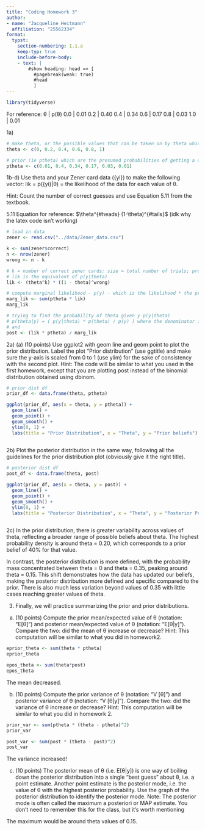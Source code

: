 ```yaml
---
title: "Coding Homework 3"
author: 
- name: "Jacqueline Heitmann"
  affiliation: "25562334"
format: 
  typst: 
    section-numbering: 1.1.a
    keep-typ: true
    include-before-body: 
    - text: |
        #show heading: head => [
          #pagebreak(weak: true)
          #head
          ]
---
```

```r
library(tidyverse)
```

For reference: 
 θ  | p(θ)
0.0 | 0.01
0.2 | 0.40
0.4 | 0.34
0.6 | 0.17
0.8 | 0.03
1.0 | 0.01


1a)
```r
# make theta, or the possible values that can be taken on by theta which happen to be proportion of zener cards guessed correctly
theta <- c(0, 0.2, 0.4, 0.6, 0.8, 1)

# prior (ie ptheta) which are the presumed probabilities of getting a specific theta value
ptheta <- c(0.01, 0.4, 0.34, 0.17, 0.03, 0.01)
```

1b-d) Use theta and your Zener card data ({yi}) to make the following vector: 
lik = p({yi}|θ) = the likelihood of the data for each value of θ. 

Hint: Count the number of correct guesses and use Equation 5.11 from the textbook.

5.11 Equation for reference: $\theta^{#heads} (1-\theta)^{#tails}$ (idk why the latex code isn't working)

```r
# load in data
zener <- read.csv("../data/Zener_data.csv")

k <- sum(zener$correct)
n <- nrow(zener)
wrong <- n - k

# k = number of correct zener cards; size = total number of trials; prob = theta
# lik is the equivalent of p(y|theta)
lik <- (theta^k) * ((1 - theta)^wrong)

# compute marginal likelihood - p(y) - which is the likelihood * the probability of theta
marg_lik <- sum(ptheta * lik)
marg_lik

# trying to find the probability of theta given y p(y|theta)
# p(theta|y) = ( p(y|theta) * p(theta) / p(y) ) where the denominator is the marginal likelihood
# and 
post <- (lik * ptheta) / marg_lik

```

2a) (a) (10 points) Use ggplot2 with geom line and geom point to plot the prior distribution.
Label the plot “Prior distribution” (use ggtitle) and make sure the y-axis is scaled from
0 to 1 (use ylim) for the sake of consistency with the second plot. Hint: The code will be
similar to what you used in the first homework, except that you are plotting post instead
of the binomial distribution obtained using dbinom.
```r
# prior dist df
prior_df <- data.frame(theta, ptheta)

ggplot(prior_df, aes(x = theta, y = ptheta)) + 
  geom_line() + 
  geom_point() +
  geom_smooth() +
  ylim(0, 1) +
  labs(title = "Prior Distribution", x = "Theta", y = "Prior beliefs")
  
```

2b) Plot the posterior distribution in the same way, following all the guidelines for
the prior distribution plot (obviously give it the right title).

```r
# posterior dist df
post_df <- data.frame(theta, post)

ggplot(prior_df, aes(x = theta, y = post)) + 
  geom_line() + 
  geom_point() +
  geom_smooth() +
  ylim(0, 1) +
  labs(title = "Posterior Distribution", x = "Theta", y = "Posterior Probability")
  
```
2c) In the prior distribution, there is greater variability across values of theta, reflecting a broader range of possible beliefs about theta. The highest probability density is around theta = 0.20, which corresponds to a prior belief of 40% for that value.

In contrast, the posterior distribution is more defined, with the probability mass concentrated between theta = 0 and theta = 0.35, peaking around theta = 0.15. This shift demonstrates how the data has updated our beliefs, making the posterior distribution more defined and specific compared to the prior. There is also much less variation beyond values of 0.35 with little cases reaching greater values of theta.

3. Finally, we will practice summarizing the prior and prior distributions.
(a) (10 points) Compute the prior mean/expected value of θ (notation: “E[θ]”) and posterior
mean/expected value of θ (notation: “E[θ|y]”). Compare the two: did the mean of θ
increase or decrease? Hint: This computation will be similar to what you did in homework2.
```r
eprior_theta <- sum(theta * ptheta)
eprior_theta

epos_theta <- sum(theta*post)
epos_theta
```
The mean decreased. 

(b) (10 points) Compute the prior variance of θ (notation: “V [θ]”) and posterior variance of θ
(notation: “V [θ|y]”). Compare the two: did the variance of θ increase or decrease? Hint:
This computation will be similar to what you did in homework 2.

```r
prior_var <- sum(ptheta * (theta - ptheta)^2)
prior_var

post_var <- sum(post * (theta - post)^2)
post_var
```
The variance increased!

(c) (10 points) The posterior mean of θ (i.e. E[θ|y]) is one way of boiling down the posterior
distribution into a single “best guess” about θ, i.e. a point estimate. Another point estimate
is the posterior mode, i.e. the value of θ with the highest posterior probability. Use the
graph of the posterior distribution to identify the posterior mode. Note: The posterior
mode is often called the maximum a posteriori or MAP estimate. You don’t need to
remember this for the class, but it’s worth mentioning

The maximum would be around theta values of 0.15.


